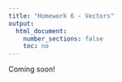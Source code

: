 ```yaml
---
title: "Homework 6 - Vectors"
output:
  html_document:
    number_sections: false
    toc: no
---
```


Coming soon!
